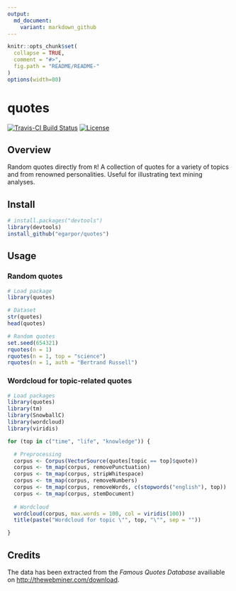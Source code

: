 ```yaml
---
output:
  md_document:
    variant: markdown_github
---
```



<!-- README.md is generated from README.Rmd. Please edit that file -->

```r
knitr::opts_chunk$set(
  collapse = TRUE,
  comment = "#>",
  fig.path = "README/README-"
)
options(width=80)
```

quotes
======

[![Travis-CI Build Status](https://travis-ci.org/egarpor/quotes.svg)](https://travis-ci.org/egarpor/quotes)
[![License](https://img.shields.io/badge/license-GPL%20v3-blue.svg)](https://www.gnu.org/licenses/gpl-3.0)

## Overview

Random quotes directly from `R`! A collection of quotes for a variety of topics and from renowned personalities. Useful for illustrating text mining analyses.

## Install

```r
# install.packages("devtools")
library(devtools)
install_github("egarpor/quotes")
```

## Usage

### Random quotes

```r
# Load package
library(quotes)

# Dataset
str(quotes)
head(quotes)

# Random quotes
set.seed(654321)
rquotes(n = 1)
rquotes(n = 1, top = "science")
rquotes(n = 1, auth = "Bertrand Russell")
```

### Wordcloud for topic-related quotes

```r
# Load packages
library(quotes)
library(tm)
library(SnowballC)
library(wordcloud)
library(viridis)

for (top in c("time", "life", "knowledge")) {

  # Preprocessing
  corpus <- Corpus(VectorSource(quotes[topic == top]$quote))
  corpus <- tm_map(corpus, removePunctuation)
  corpus <- tm_map(corpus, stripWhitespace)
  corpus <- tm_map(corpus, removeNumbers)
  corpus <- tm_map(corpus, removeWords, c(stopwords("english"), top))
  corpus <- tm_map(corpus, stemDocument)
  
  # Wordcloud
  wordcloud(corpus, max.words = 100, col = viridis(100))
  title(paste("Wordcloud for topic \"", top, "\"", sep = ""))

}
```

## Credits

The data has been extracted from the *Famous Quotes Database* availiable on <http://thewebminer.com/download>.
